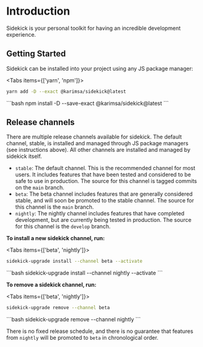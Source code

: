 
# Introduction

Sidekick is your personal toolkit for having an incredible development experience.

## Getting Started

Sidekick can be installed into your project using any JS package manager:

<Tabs items={['yarn', 'npm']}>
  <Tab>
```bash
yarn add -D --exact @karimsa/sidekick@latest
```
  </Tab>
  <Tab>
```bash
npm install -D --save-exact @karimsa/sidekick@latest
```
  </Tab>
</Tabs>

## Release channels

There are multiple release channels available for sidekick. The default channel, stable, is installed and
managed through JS package managers (see instructions above). All other channels are installed and managed
by sidekick itself.

 * `stable`: The default channel. This is the recommended channel for most users. It includes features that
 have been tested and considered to be safe to use in production. The source for this channel is tagged commits
 on the `main` branch.
 * `beta`: The beta channel includes features that are generally considered stable, and will soon be promoted to
 the stable channel. The source for this channel is the `main` branch.
 * `nightly`: The nightly channel includes features that have completed development, but are currently being tested
 in production. The source for this channel is the `develop` branch.

**To install a new sidekick channel, run:**

<Tabs items={['beta', 'nightly']}>
  <Tab>
```bash
sidekick-upgrade install --channel beta --activate
```
  </Tab>
  <Tab>
```bash
sidekick-upgrade install --channel nightly --activate
```
  </Tab>
</Tabs>

**To remove a sidekick channel, run:**

<Tabs items={['beta', 'nightly']}>
  <Tab>
```bash
sidekick-upgrade remove --channel beta
```
  </Tab>
  <Tab>
```bash
sidekick-upgrade remove --channel nightly
```
  </Tab>
</Tabs>

There is no fixed release schedule, and there is no guarantee that features from `nightly` will be promoted to
`beta` in chronological order.
